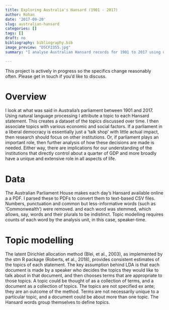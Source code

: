 ```yaml
---
title: Exploring Australia's Hansard (1901 - 2017)
author: Rohan
date: '2017-09-20'
slug: australian-hansard
categories: []
tags: []
draft: no
bibliography: bibliography.bib
image_preview: "DSCF2355.jpg"
summary: "I analyse Australian Hansard records for 1901 to 2017 using unsupervised machine learning techniques."

---
```


This project is actively in progress so the specifics change reasonably often. Please get in touch if you'd like to discuss.

# Overview
I look at what was said in Australia's parliament between 1901 and 2017. Using natural language processing I attribute a topic to each Hansard statement. This creates a dataset of the topics discussed over time. I then associate topics with various economic and social factors. If a parliament in a liberal democracy is essentially just a 'talk shop' with little actual impact, then research should focus on other institutions. Or, if parliament plays an important role, then further analysis of how these decisions are made is needed. Either way, there are implications for our understanding of the institutions that directly control about a quarter of GDP and more broadly have a unique and extensive role in all aspects of life.

# Data
The Australian Parliament House makes each day’s Hansard available online a a PDF. I parsed these to PDFs to convert them to text-based CSV files. Numbers, punctuation and common but less-informative words (such as ‘Commonwealth’) were removed. and each word was stemmed, which allows, say, words and their plurals to be indistinct. Topic modelling requires counts of each word by the analysis unit, in this case, speaker-time.

# Topic modelling
The latent Dirichlet allocation method (Blei, et al., 2003), as implemented by the stm R package (Roberts, et al., 2018), provides consistent estimates of the topics of each statement. The key assumption behind LDA is that each document is made by a speaker who decides the topics they would like to talk about in that document, and then chooses terms that are appropriate to those topics. A topic could be thought of as a collection of terms, and a document as a collection of topics. The topics are not specified ex ante; they are an outcome of the method. Terms are not necessarily unique to a particular topic, and a document could be about more than one topic. The Hansard words group themselves to define topics.